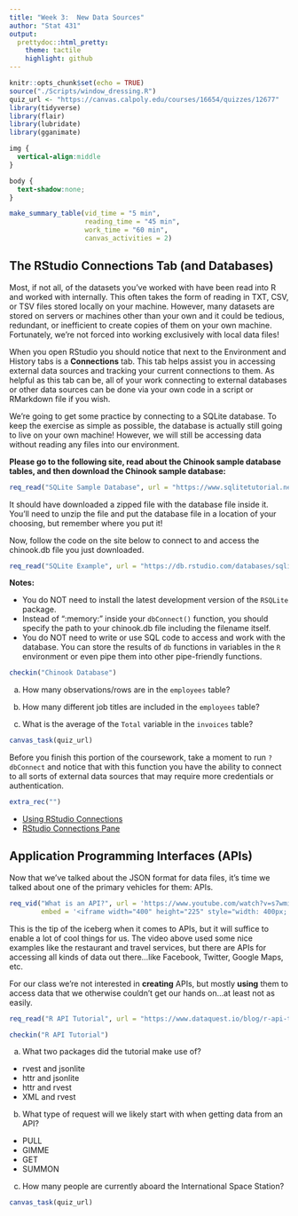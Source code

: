 ```yaml
---
title: "Week 3:  New Data Sources"
author: "Stat 431"
output:
  prettydoc::html_pretty:
    theme: tactile
    highlight: github
---
```


```r
knitr::opts_chunk$set(echo = TRUE)
source("./Scripts/window_dressing.R")
quiz_url <- "https://canvas.calpoly.edu/courses/16654/quizzes/12677"
library(tidyverse)
library(flair)
library(lubridate)
library(gganimate)
```

```css
img {
  vertical-align:middle
}

body {
  text-shadow:none;
}


```


```r
make_summary_table(vid_time = "5 min", 
                   reading_time = "45 min", 
                   work_time = "60 min", 
                   canvas_activities = 2)
```

## The RStudio Connections Tab (and Databases)

Most, if not all, of the datasets you've worked with have been read into R and worked with internally. This often takes the form of reading in TXT, CSV, or TSV files stored locally on your machine. However, many datasets are stored on servers or machines other than your own and it could be tedious, redundant, or inefficient to create copies of them on your own machine. Fortunately, we're not forced into working exclusively with local data files!

When you open RStudio you should notice that next to the Environment and History tabs is a **Connections** tab. This tab helps assist you in accessing external data sources and tracking your current connections to them. As helpful as this tab can be, all of your work connecting to external databases or other data sources can be done via your own code in a script or RMarkdown file if you wish.

We're going to get some practice by connecting to a SQLite database. To keep the exercise as simple as possible, the database is actually still going to live on your own machine! However, we will still be accessing data without reading any files into our environment.

**Please go to the following site, read about the Chinook sample database tables, and then download the Chinook sample database:**

```r
req_read("SQLite Sample Database", url = "https://www.sqlitetutorial.net/sqlite-sample-database/")
```

It should have downloaded a zipped file with the database file inside it. You'll need to unzip the file and put the database file in a location of your choosing, but remember where you put it!

Now, follow the code on the site below to connect to and access the chinook.db file you just downloaded. 

```r
req_read("SQLite Example", url = "https://db.rstudio.com/databases/sqlite/")
```

**Notes:**

- You do NOT need to install the latest development version of the `RSQLite` package.
- Instead of ":memory:" inside your `dbConnect()` function, you should specify the path to your chinook.db file including the filename itself.
- You do NOT need to write or use SQL code to access and work with the database. You can store the results of `db` functions in variables in the `R` environment or even pipe them into other pipe-friendly functions.

```r
checkin("Chinook Database")
```

a) How many observations/rows are in the `employees` table?

b) How many different job titles are included in the `employees` table?

c) What is the average of the `Total` variable in the `invoices` table?


```r
canvas_task(quiz_url)
```

Before you finish this portion of the coursework, take a moment to run `?dbConnect` and notice that with this function you have the ability to connect to all sorts of external data sources that may require more credentials or authentication.

```r
extra_rec("")
```

* [Using RStudio Connections](https://support.rstudio.com/hc/en-us/articles/115010915687-Using-RStudio-Connections)
* [RStudio Connections Pane](https://db.rstudio.com/rstudio/connections/)

## Application Programming Interfaces (APIs)

Now that we've talked about the JSON format for data files, it's time we talked about one of the primary vehicles for them: APIs.

```r
req_vid("What is an API?", url = 'https://www.youtube.com/watch?v=s7wmiS2mSXY', 
        embed = '<iframe width="400" height="225" style="width: 400px; height: 225px;" src="https://www.youtube.com/embed/s7wmiS2mSXY" frameborder="0" allow="accelerometer; autoplay; encrypted-media; gyroscope; picture-in-picture" allowfullscreen></iframe>')
```

This is the tip of the iceberg when it comes to APIs, but it will suffice to enable a lot of cool things for us. The video above used some nice examples like the restaurant and travel services, but there are APIs for accessing all kinds of data out there...like Facebook, Twitter, Google Maps, etc. 

For our class we're not interested in **creating** APIs, but mostly **using** them to access data that we otherwise couldn't get our hands on...at least not as easily.

```r
req_read("R API Tutorial", url = "https://www.dataquest.io/blog/r-api-tutorial/")
```

```r
checkin("R API Tutorial")
```

a) What two packages did the tutorial make use of?

* rvest and jsonlite
* httr and jsonlite
* httr and rvest
* XML and rvest

b) What type of request will we likely start with when getting data from an API?

* PULL
* GIMME
* GET
* SUMMON

c) How many people are currently aboard the International Space Station?

```r
canvas_task(quiz_url)
```




